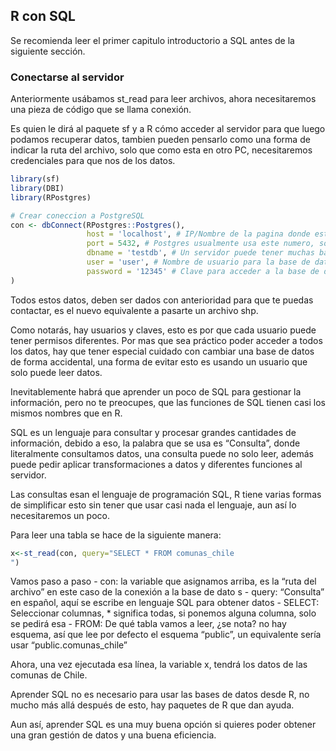 ## R con SQL

Se recomienda leer el primer capitulo introductorio a SQL antes de la siguiente sección.

### Conectarse al servidor

Anteriormente usábamos st_read para leer archivos, ahora necesitaremos una pieza de código que se llama conexión.

Es quien le dirá al paquete sf y a R cómo acceder al servidor para que luego podamos recuperar datos, tambien pueden pensarlo como una forma de indicar la ruta del archivo, solo que como esta en otro PC, necesitaremos credenciales para que nos de los datos.

```R
library(sf)
library(DBI)
library(RPostgres)

# Crear coneccion a PostgreSQL
con <- dbConnect(RPostgres::Postgres(),
                 host = 'localhost', # IP/Nombre de la pagina donde esta el servidor
                 port = 5432, # Postgres usualmente usa este numero, solo cambiar si el servidor usa otro
                 dbname = 'testdb', # Un servidor puede tener muchas bases de datos, nombre a la cual queremos acceder
                 user = 'user', # Nombre de usuario para la base de datos
                 password = '12345' # Clave para acceder a la base de datos
)
```

Todos estos datos, deben ser dados con anterioridad para que te puedas contactar, es el nuevo equivalente a pasarte un archivo shp.

Como notarás, hay usuarios y claves, esto es por que cada usuario puede tener permisos diferentes.
Por mas que sea práctico poder acceder a todos los datos, hay que tener especial cuidado con cambiar
una base de datos de forma accidental, una forma de evitar esto es usando un usuario que solo puede leer datos.

Inevitablemente habrá que aprender un poco de SQL para gestionar la información, pero no te preocupes, que las funciones de SQL tienen casi los mismos nombres que en R.

SQL es un lenguaje para consultar y procesar grandes cantidades de información, debido a eso, la palabra que se usa es "Consulta", donde literalmente consultamos datos, una consulta puede no solo leer, además puede pedir aplicar transformaciones a datos y diferentes funciones al servidor.

Las consultas esan el lenguaje de programación SQL, R tiene varias formas de simplificar esto sin tener que usar casi nada el lenguaje, aun así lo necesitaremos un poco.

Para leer una tabla se hace de la siguiente manera:

```R
x<-st_read(con, query="SELECT * FROM comunas_chile
")
```

Vamos paso a paso
    - con: la variable que asignamos arriba, es la "ruta del archivo" en este caso de la conexión a la base de dato s
    - query: "Consulta" en español, aquí se escribe en lenguaje SQL para obtener datos
        - SELECT: Seleccionar columnas, * significa todas, si ponemos alguna columna, solo se pedirá esa
        - FROM: De qué tabla vamos a leer, ¿se nota? no hay esquema, así que lee por defecto el esquema "public", un equivalente sería usar "public.comunas_chile"

Ahora, una vez ejecutada esa línea, la variable x, tendrá los datos de las comunas de Chile.

Aprender SQL no es necesario para usar las bases de datos desde R, no mucho más allá después de esto, hay paquetes de R que dan ayuda.

Aun así, aprender SQL es una muy buena opción si quieres poder obtener una gran gestión de datos y una buena eficiencia.

